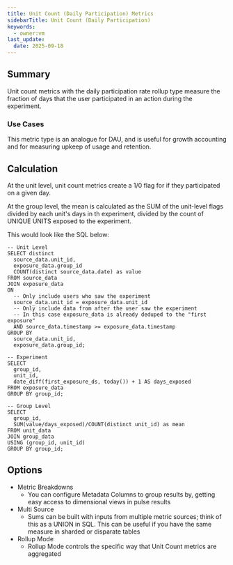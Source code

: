 ```yaml
---
title: Unit Count (Daily Participation) Metrics
sidebarTitle: Unit Count (Daily Participation)
keywords:
  - owner:vm
last_update:
  date: 2025-09-18
---
```


## Summary

Unit count metrics with the daily participation rate rollup type measure the fraction of days that the user participated in an action during the experiment.

### Use Cases

This metric type is an analogue for DAU, and is useful for growth accounting and for measuring upkeep of usage and retention.

## Calculation

At the unit level, unit count metrics create a 1/0 flag for if they participated on a given day.

At the group level, the mean is calculated as the SUM of the unit-level flags divided by each unit's days in th experiment, divided by the count of UNIQUE UNITS exposed to the experiment.

This would look like the SQL below:

```
-- Unit Level
SELECT distinct
  source_data.unit_id,
  exposure_data.group_id
  COUNT(distinct source_data.date) as value
FROM source_data
JOIN exposure_data
ON
  -- Only include users who saw the experiment
  source_data.unit_id = exposure_data.unit_id
  -- Only include data from after the user saw the experiment
  -- In this case exposure_data is already deduped to the "first exposure"
  AND source_data.timestamp >= exposure_data.timestamp
GROUP BY
  source_data.unit_id,
  exposure_data.group_id;

-- Experiment
SELECT
  group_id,
  unit_id,
  date_diff(first_exposure_ds, today()) + 1 AS days_exposed
FROM exposure_data
GROUP BY group_id;

-- Group Level
SELECT
  group_id,
  SUM(value/days_exposed)/COUNT(distinct unit_id) as mean
FROM unit_data
JOIN group_data
USING (group_id, unit_id)
GROUP BY group_id;
```

## Options

- Metric Breakdowns
  - You can configure Metadata Columns to group results by, getting easy access to dimensional views in pulse results
- Multi Source
  - Sums can be built with inputs from multiple metric sources; think of this as a UNION in SQL. This can be useful if you have the same measure in sharded or disparate tables
- Rollup Mode
  - Rollup Mode controls the specific way that Unit Count metrics are aggregated
